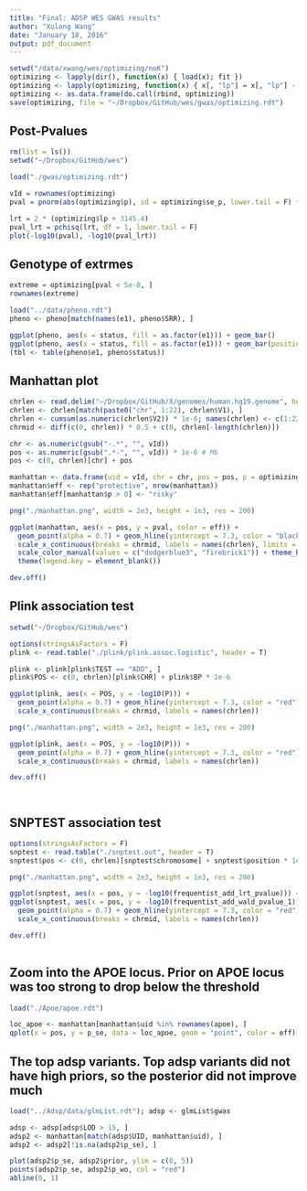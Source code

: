 ```yaml
---
title: "Final: ADSP WES GWAS results"
author: "Xulong Wang"
date: "January 18, 2016"
output: pdf_document
---
```


```r

setwd("/data/xwang/wes/optimizing/noK")
optimizing <- lapply(dir(), function(x) { load(x); fit })
optimizing <- lapply(optimizing, function(x) { x[, "lp"] = x[, "lp"] - min(x[, "lp"]); x})
optimizing <- as.data.frame(do.call(rbind, optimizing))
save(optimizing, file = "~/Dropbox/GitHub/wes/gwas/optimizing.rdt")

```

## Post-Pvalues

```r

rm(list = ls())
setwd("~/Dropbox/GitHub/wes")

load("./gwas/optimizing.rdt")

vId = rownames(optimizing)
pval = pnorm(abs(optimizing$p), sd = optimizing$se_p, lower.tail = F) * 2

lrt = 2 * (optimizing$lp + 3145.4)
pval_lrt = pchisq(lrt, df = 1, lower.tail = F) 
plot(-log10(pval), -log10(pval_lrt))

```

## Genotype of extrmes

```r

extreme = optimizing[pval < 5e-8, ]
rownames(extreme)

load("../data/pheno.rdt")
pheno <- pheno[match(names(e1), pheno$SRR), ]

ggplot(pheno, aes(x = status, fill = as.factor(e1))) + geom_bar()
ggplot(pheno, aes(x = status, fill = as.factor(e1))) + geom_bar(position = "fill")
(tbl <- table(pheno$e1, pheno$status))

```

## Manhattan plot

```r

chrlen <- read.delim("~/Dropbox/GitHub/X/genomes/human.hg19.genome", header = F)
chrlen <- chrlen[match(paste0("chr", 1:22), chrlen$V1), ]
chrlen <- cumsum(as.numeric(chrlen$V2)) * 1e-6; names(chrlen) <- c(1:22)
chrmid <- diff(c(0, chrlen)) * 0.5 + c(0, chrlen[-length(chrlen)])

chr <- as.numeric(gsub("-.*", "", vId))
pos <- as.numeric(gsub(".*-", "", vId)) * 1e-6 # Mb
pos <- c(0, chrlen)[chr] + pos

manhattan <- data.frame(uid = vId, chr = chr, pos = pos, p = optimizing$p, pval = -log10(pval))
manhattan$eff <- rep("protective", nrow(manhattan)) 
manhattan$eff[manhattan$p > 0] <- "risky"

png("./manhattan.png", width = 2e3, height = 1e3, res = 200)

ggplot(manhattan, aes(x = pos, y = pval, color = eff)) + 
  geom_point(alpha = 0.7) + geom_hline(yintercept = 7.3, color = "black") +
  scale_x_continuous(breaks = chrmid, labels = names(chrlen), limits = c(0, max(pos))) + 
  scale_color_manual(values = c("dodgerblue3", "firebrick1")) + theme_bw() + xlab("") + ylab("-log10(P)") +
  theme(legend.key = element_blank())

dev.off()

```

## Plink association test

```r

setwd("~/Dropbox/GitHub/wes")

options(stringsAsFactors = F)
plink <- read.table("./plink/plink.assoc.logistic", header = T)

plink <- plink[plink$TEST == "ADD", ]
plink$POS <- c(0, chrlen)[plink$CHR] + plink$BP * 1e-6

ggplot(plink, aes(x = POS, y = -log10(P))) + 
  geom_point(alpha = 0.7) + geom_hline(yintercept = 7.3, color = "red") +
  scale_x_continuous(breaks = chrmid, labels = names(chrlen))

png("./manhattan.png", width = 2e3, height = 1e3, res = 200)

ggplot(plink, aes(x = POS, y = -log10(P))) + 
  geom_point(alpha = 0.7) + geom_hline(yintercept = 7.3, color = "red") +
  scale_x_continuous(breaks = chrmid, labels = names(chrlen))

dev.off()

  
```

## SNPTEST association test

```r

options(stringsAsFactors = F)
snptest <- read.table("./snptest.out", header = T)
snptest$pos <- c(0, chrlen)[snptest$chromosome] + snptest$position * 1e-6

png("./manhattan.png", width = 2e3, height = 1e3, res = 200)

ggplot(snptest, aes(x = pos, y = -log10(frequentist_add_lrt_pvalue))) + 
ggplot(snptest, aes(x = pos, y = -log10(frequentist_add_wald_pvalue_1))) + 
  geom_point(alpha = 0.7) + geom_hline(yintercept = 7.3, color = "red") +
  scale_x_continuous(breaks = chrmid, labels = names(chrlen))

dev.off()
  
```

## Zoom into the APOE locus. Prior on APOE locus was too strong to drop below the threshold

```r

load("./Apoe/apoe.rdt")

loc_apoe <- manhattan[manhattan$uid %in% rownames(apoe), ]
qplot(x = pos, y = p_se, data = loc_apoe, geom = "point", color = eff)

```

## The top adsp variants. Top adsp variants did not have high priors, so the posterior did not improve much

```r

load("../Adsp/data/glmList.rdt"); adsp <- glmList$gwas

adsp <- adsp[adsp$LOD > 15, ]
adsp2 <- manhattan[match(adsp$UID, manhattan$uid), ]
adsp2 <- adsp2[!is.na(adsp2$p_se), ]

plot(adsp2$p_se, adsp2$prior, ylim = c(0, 5))
points(adsp2$p_se, adsp2$p_wo, col = "red")
abline(0, 1)

```
